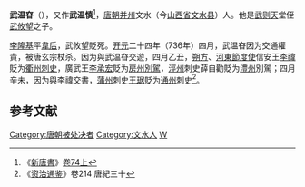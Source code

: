 {{noteTA
|1=zh-hans:韦后; zh-hant:韋后;
}}
'''武温昚'''（{{bd|？||736年|catIdx=W}}），又作'''武温慎'''<ref>《[[新唐書|新唐書]]》[[s:新唐書/卷074上|卷74上]]</ref>，[[唐朝|唐朝]][[并州|并州]]文水（今[[山西省|山西省]][[文水县|文水县]]）人。他是[[武则天|武则天]]堂侄[[武攸望|武攸望]]之子。

[[李隆基|李隆基]]平[[韋后|韋后]]，武攸望貶死。[[开元|开元]]二十四年（736年）四月，武温昚因为交通權貴，被唐玄宗杖杀。因为與武温昚交遊，四月乙丑，[[朔方節度使|朔方]]、[[河東節度使|河東節度使]]信安王[[李祎_(信安郡王)|李禕]]貶为[[衢州_(古代)|衢州]][[刺史|刺史]]，廣武王[[李承宏|李承宏]]貶为[[房州|房州]][[別駕|別駕]]，[[涇州|涇州]]刺史薛自勸貶为[[澧州|澧州]]別駕；四月辛未，因为與李禕交書，[[蒲州_(北周)|蒲州]]刺史[[王琚_(唐朝)|王琚]]貶为[[通州_(西魏)|通州]]刺史<ref>《[[资治通鉴|资治通鉴]]》卷214 唐紀三十</ref>。

== 参考文献==
{{reflist}}
{{DEFAULTSORT:W}}
[[Category:唐朝被处决者|Category:唐朝被处决者]]
[[Category:文水人|Category:文水人]]
[[Category:武姓|W]]